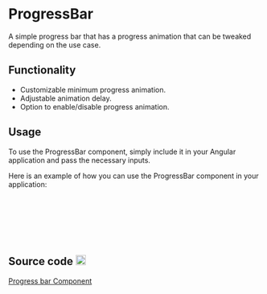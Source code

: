 
<style>
  {`
    .github-icon {
      margin-left: 0.25rem;
    }
  `}
</style>

<Meta of={ProgressBar} />

# ProgressBar

A simple progress bar that has a progress animation that can be tweaked depending on the use case.

<Canvas of={ProgressBar.Primary} />

<Controls />

## Functionality

<ul>
  <li>Customizable minimum progress animation.</li>
  <li>Adjustable animation delay.</li>
  <li>Option to enable/disable progress animation.</li>
</ul>

## Usage

To use the ProgressBar component, simply include it in your Angular application and pass the necessary inputs.

Here is an example of how you can use the ProgressBar component in your application:

```html
<acc-progress-bar 
  [minimumProgressAnimation]="50"
  [animationDelayMs]="30"
  [withProgressAnimation]="true"
  [progress]="currentProgress">
</acc-progress-bar>
```

## Source code <img className="github-icon" src={GithubIcon} alt="github" width="20"/>

[Progress bar Component](https://github.com/histefanov/accedia-angular-components/tree/main/projects/accedia-angular-components/src/lib/components/progress-bar)<br />